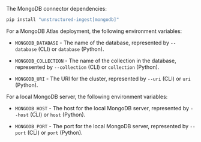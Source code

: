 The MongoDB connector dependencies:

```bash CLI, Python
pip install "unstructured-ingest[mongodb]"
```


<AdditionalIngestDependencies />

For a MongoDB Atlas deployment, the following environment variables:

- `MONGODB_DATABASE` - The name of the database, represented by `--database` (CLI) or `database` (Python).

- `MONGODB_COLLECTION` - The name of the collection in the database, represented by `--collection` (CLI) or `collection` (Python).

- `MONGODB_URI` - The URI for the cluster, represented by `--uri` (CLI) or `uri` (Python). 

For a local MongoDB server, the following environment variables:

- `MONGODB_HOST` - The host for the local MongoDB server, represented by `--host` (CLI) or `host` (Python).

- `MONGODB_PORT` - The port for the local MongoDB server, represented by `--port` (CLI) or `port` (Python).

